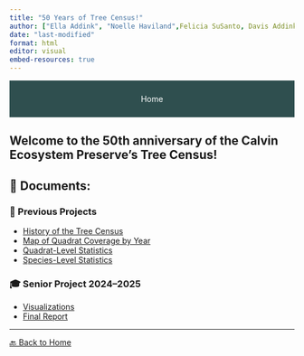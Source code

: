 ```yaml
---
title: "50 Years of Tree Census!"
author: ["Ella Addink", "Noelle Haviland",Felicia SuSanto, Davis Addinks, Sucry Bendeck]
date: "last-modified"
format: html
editor: visual
embed-resources: true
---
```


<nav style="background-color: #2f4f4f; padding: 10px; text-align: center; margin-bottom: 20px;">

<a href="https://calvinecosystempreserve.github.io/50-years-of-trees/" style="color: white; margin: 0 15px; text-decoration: none;">Home</a>

</nav>

::: content-box
# Welcome to the 50th anniversary of the Calvin Ecosystem Preserve's Tree Census!

## 📁 Documents:

### 🌳 Previous Projects

-   [History of the Tree Census](https://calvinecosystempreserve.github.io/50-years-of-trees/history_tree_census)\
-   [Map of Quadrat Coverage by Year](https://calvinecosystempreserve.github.io/50-years-of-trees/quadrats_by_year)\
-   [Quadrat-Level Statistics](https://calvinecosystempreserve.github.io/50-years-of-trees/quadrat_graphs)\
-   [Species-Level Statistics](https://calvinecosystempreserve.github.io/50-years-of-trees/species_graphs)

### 🎓 Senior Project 2024–2025

-   [Visualizations](https://calvinecosystempreserve.github.io/50-years-of-trees/visualization)\
-   [Final Report](https://calvinecosystempreserve.github.io/50-years-of-trees/report)

------------------------------------------------------------------------

[🔙 Back to Home](https://calvinecosystempreserve.github.io/50-years-of-trees/)
:::
